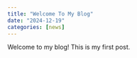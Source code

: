 ```yaml
---
title: "Welcome To My Blog"
date: "2024-12-19"
categories: [news]
---
```


Welcome to my blog! This is my first post.